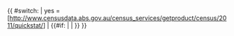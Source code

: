 <includeonly>{{ #switch: {{lc:{{{link|}}} }}
| yes = [http://www.censusdata.abs.gov.au/census_services/getproduct/census/2011/quickstat/{{{id}}}]
| {{#if: {{{quick|}}} | {{cite web|url=http://www.censusdata.abs.gov.au/census_services/getproduct/census/2011/quickstat/{{{id}}}|title={{{name}}}|work=2011 Census QuickStats|author=[[澳大利亞統計局|Australian Bureau of Statistics]]|date=31 October 2012|accessdate={{{accessdate|}}}}} | {{cite web|url=http://www.censusdata.abs.gov.au/census_services/getproduct/census/2011/communityprofile/{{{id}}}|title=2011 Community Profiles: {{{name}}}|work=2011 Census of Population and Housing|author=[[澳大利亞統計局|Australian Bureau of Statistics]]|date=31 October 2012|accessdate={{{accessdate|}}}}}}} }}</includeonly><noinclude>{{documentation}}<!-- place category and language links on the /doc sub-page --></noinclude>